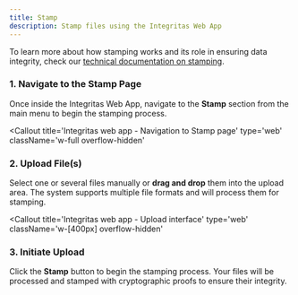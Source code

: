 ```yaml
---
title: Stamp
description: Stamp files using the Integritas Web App
---
```


To learn more about how stamping works and its role in ensuring data integrity,
check our [technical documentation on stamping](/docs/technical-docs/stamping).

### 1. Navigate to the Stamp Page

Once inside the Integritas Web App, navigate to the **Stamp** section from the main menu to begin the stamping process.

<Callout
  title='Integritas web app - Navigation to Stamp page'
  type='web'
  className='w-full overflow-hidden'
>
  <ImageZoom
    width={380}
    height={200}
    alt='Integritas web app - navigation to stamp page'
    src='/guide-web/nav-stamp.png'
    className='w-full h-auto object-contain'
  />
</Callout>

### 2. Upload File(s)

Select one or several files manually or **drag and drop** them into the upload area. The system supports multiple file formats and will process them for stamping.

<Callout
  title='Integritas web app - Upload interface'
  type='web'
  className='w-[400px] overflow-hidden'
>
  <ImageZoom
    width={380}
    height={200}
    alt='Integritas web app - upload interface'
    src='/guide-web/stamp-box.png'
    className='w-full h-auto object-contain'
  />
</Callout>

### 3. Initiate Upload

Click the **Stamp** button to begin the stamping process. Your files will be processed and stamped with cryptographic proofs to ensure their integrity.
